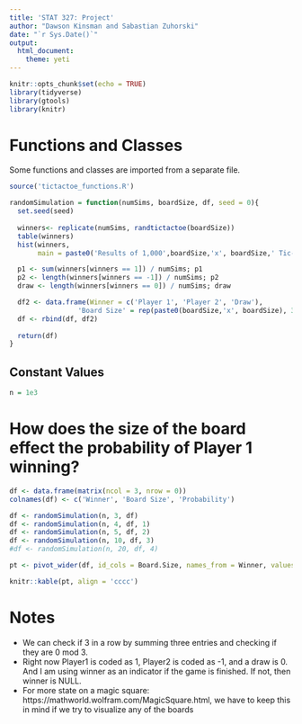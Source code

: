 ```yaml
---
title: 'STAT 327: Project'
author: "Dawson Kinsman and Sabastian Zuhorski"
date: "`r Sys.Date()`"
output: 
  html_document:
    theme: yeti
---
```


```r
knitr::opts_chunk$set(echo = TRUE)
library(tidyverse)
library(gtools)
library(knitr)
```

# Functions and Classes
Some functions and classes are imported from a separate file.
```r
source('tictactoe_functions.R')

randomSimulation = function(numSims, boardSize, df, seed = 0){
  set.seed(seed)
  
  winners<- replicate(numSims, randtictactoe(boardSize))
  table(winners)
  hist(winners, 
       main = paste0('Results of 1,000',boardSize,'x', boardSize,' Tic-Tac-Toe Games'))

  p1 <- sum(winners[winners == 1]) / numSims; p1
  p2 <- length(winners[winners == -1]) / numSims; p2
  draw <- length(winners[winners == 0]) / numSims; draw

  df2 <- data.frame(Winner = c('Player 1', 'Player 2', 'Draw'), 
                 'Board Size' = rep(paste0(boardSize,'x', boardSize), 3), Probability = c(p1,p2, draw))
  df <- rbind(df, df2)
  
  return(df)
}
```
## Constant Values
```r
n = 1e3
```

# How does the size of the board effect the probability of Player 1 winning?
                              
```r
df <- data.frame(matrix(ncol = 3, nrow = 0))
colnames(df) <- c('Winner', 'Board Size', 'Probability')

df <- randomSimulation(n, 3, df)
df <- randomSimulation(n, 4, df, 1)
df <- randomSimulation(n, 5, df, 2)
df <- randomSimulation(n, 10, df, 3)
#df <- randomSimulation(n, 20, df, 4)

pt <- pivot_wider(df, id_cols = Board.Size, names_from = Winner, values_from = Probability)

knitr::kable(pt, align = 'cccc')
```


# Notes
- We can check if 3 in a row by summing three entries and checking if they are 0 mod 3.
- Right now Player1 is coded as 1, Player2 is coded as -1, and a draw is 0. And I am using winner as an indicator if the game is finished. If not, then winner is NULL.
- For more state on a magic square: https://mathworld.wolfram.com/MagicSquare.html, we have to keep this in mind if we try to visualize any of the boards


